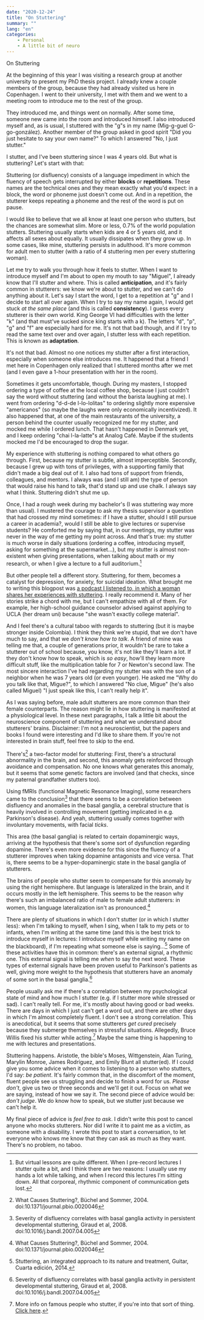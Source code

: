 ```yaml
---
date: "2020-12-24"
title: "On Stuttering"
summary: ""
lang: "en"
categories:
    - Personal
    - A little bit of neuro
---
```

<!-- # On Stuttering -->
<Heading aria-label="Jump to title" as="h1" hash="OnStuttering">On Stuttering</Heading>

At the beginning of this year I was visiting a research group at another university to present my PhD thesis project. I already knew a couple members of the group, because they had already visited us here in Copenhagen. I went to their university, I met with them and we went to a meeting room to introduce me to the rest of the group.

They introduced me, and things went on normally. After some time, someone new came into the room and introduced himself. I also introduced myself and, as is usual, I stuttered with the "g"s in my name (Mig-g-guel G-go-gonzález). Another member of the group asked in good spirit "Did you just hesitate to say your own name?" To which I answered "No, I just stutter."

I stutter, and I've been stuttering since I was 4 years old. But what is stuttering? Let's start with that:

Stuttering (or disfluency) consists of a language impediment in which the fluency of speech gets interrupted by either **blocks** or **repetitions**. These names are the technical ones and they mean exactly what you'd expect: in a block, the word or phoneme just doesn't come out. And in a repetition, the stutterer keeps repeating a phoneme and the rest of the word is put on pause.

I would like to believe that we all know at least one person who stutters, but the chances are somewhat slim. More or less, 0.7% of the world population stutters. Stuttering usually starts when kids are 4 or 5 years old, and it affects all sexes about equally. It usually dissipates when they grow up. In some cases, like mine, stuttering persists in adulthood. It's more common for adult men to stutter (with a ratio of 4 stuttering men per every stuttering woman).

Let me try to walk you through how it feels to stutter. When I want to introduce myself and I'm about to open my mouth to say "Miguel", I already know that I'll stutter and where. This is called **anticipation**, and it's fairly common in stutterers: we know we're about to stutter, and we can't do anything about it. Let's say I start the word, I get to a repetition at "g" and I decide to start all over again. When I try to say my name again, I would get stuck *at the same place* (and this is called **consistency**). I guess every stutterer is their own world. King George VI had difficulties with the letter "k" (and that must've sucked since king starts with a k). The letters "d", "p", "g" and "f" are especially hard for me. It's not that bad though, and if I try to read the same text over and over again, I stutter less with each repetition. This is known as **adaptation**.

It's not that bad. Almost no one notices my stutter after a first interaction, especially when someone else introduces me. It happened that a friend I met here in Copenhagen only realized that I stuttered months after we met (and I even gave a 1-hour presentation with her in the room).

Sometimes it gets uncomfortable, though. During my masters, I stopped ordering a type of coffee at the local coffee shop, because I just couldn't say the word without stuttering (and without the barista laughing at me). I went from ordering "d-d-de l-lo-lolitas" to ordering slightly more expensive "americanos" (so maybe the laughs were only economically incentivized). It also happened that, at one of the main restaurants of the university, a person behind the counter usually recognized me for my stutter, and mocked me while I ordered lunch. That hasn't happened in Denmark yet, and I keep ordering "chai l-la-latte"s at Analog Café. Maybe if the students mocked me I'd be encouraged to drop the sugar.

My experience with stuttering is nothing compared to what others go through. First, because my stutter is subtle, almost imperceptible. Secondly, because I grew up with tons of privileges, with a supporting family that didn't made a big deal out of it. I also had tons of support from friends, colleagues, and mentors. I always was (and I still am) the type of person that would raise his hand to talk, that'd stand up and use chalk. I always say what I think. Stuttering didn't shut me up.

Once, I had a rough week during my bachelor's (I was stuttering way more than usual). I mustered the courage to ask my thesis supervisor a question that had crossed my mind sometimes: if I have a stutter, should I still pursue a career in academia?, would I still be able to give lectures or supervise students? He comforted me by saying that, in our meetings, my stutter was never in the way of me getting my point across. And that's true: my stutter is much worse in daily situations (ordering a coffee, introducing myself, asking for something at the supermarket...), but my stutter is almost non-existent when giving presentations, when talking about math or my research, or when I give a lecture to a full auditorium.[^1]

But other people tell a different story. Stuttering, for them, becomes a catalyst for depression, for anxiety, for suicidal ideation. What brought me to writing this blogpost was [a podcast I listened to, in which a woman shares her experiences with stuttering](https://open.spotify.com/episode/2u2AOeftqHtJ0HgcrJuD3N?si=7BQIeda2RUmLWNHprxkkZA). I really recommend it. Many of her stories strike a chord with me, but I can't empathize with all of them. For example, her high-school guidance counselor advised against applying to UCLA (her dream uni) because "she wasn't exactly college material".

And I feel there's a cultural taboo with regards to stuttering (but it is maybe stronger inside Colombia). I think they think we're stupid, that we don't have much to say, and that we _don't know how to talk_. A friend of mine was telling me that, a couple of generations prior, it wouldn't be rare to take a stutterer out of school because, you know, it's not like they'll learn a lot. If they don't know how to speak, which is _so easy_, how'll they learn more difficult stuff, like the multiplication table for 7 or Newton's second law. The most sincere interaction I've had regarding my stutter was with the son of a neighbor when he was 7 years old (or even younger). He asked me "Why do you talk like that, Migue?", to which I answered "No clue, Migue" (he's also called Miguel) "I just speak like this, I can't really help it".

As I was saying before, male adult stutterers are more common than their female counterparts. The reason might lie in how stuttering is manifested at a physiological level. In these next paragraphs, I talk a little bit about the neuroscience component of stuttering and what we understand about stutterers' brains. Disclaimer: I'm not a neuroscientist, but the papers and books I found were interesting and I'd like to share them. If you're not interested in brain stuff, feel free to skip to the end.

There's[^2] a two-factor model for stuttering: First, there's a structural abnormality in the brain, and second, this anomaly gets reinforced through avoidance and compensation. No one knows what generates this anomaly, but it seems that some genetic factors are involved (and that checks, since my paternal grandfather stutters too).

Using fMRIs (functional Magnetic Resonance Imaging), some researchers came to the conclusion[^3] that there seems to be a correlation between disfluency and anomalies in the basal ganglia, a cerebral structure that is heavily involved in controlling movement (getting implicated in e.g. Parkinson's disease). And yeah, stuttering usually comes together with involuntary movements, with facial _ticks_.

This area (the basal ganglia) is related to certain dopaminergic ways, arriving at the hypothesis that there's some sort of dysfunction regarding dopamine. There's even more evidence for this since the fluency of a stutterer improves when taking dopamine antagonists and vice versa. That is, there seems to be a hyper-dopaminergic state in the basal ganglia of stutterers.

The brains of people who stutter seem to compensate for this anomaly by using the right hemisphere. But language is lateralized in the brain, and it occurs mostly in the left hemisphere. This seems to be the reason why there's such an imbalanced ratio of male to female adult stutterers: in women, this language lateralization isn't as pronounced.[^2]

There are plenty of situations in which I don't stutter (or in which I stutter less): when I'm talking to myself, when I sing, when I talk to my pets or to infants, when I'm writing at the same time (and this is the best trick to introduce myself in lectures: I introduce myself while writing my name on the blackboard), if I'm repeating what someone else is saying...[^4] Some of these activities have this in common: there's an external signal, a rhythmic one. This external signal is telling me _when_ to say the next word. These types of external signals have been proven useful to Parkinson's patients as well, giving more weight to the hypothesis that stutterers have an anomaly of some sort in the basal ganglia.[^3]

People usually ask me if there's a correlation between my psychological state of mind and how much I stutter (e.g. if I stutter more while stressed or sad). I can't really tell. For me, it's mostly about having good or bad weeks. There are days in which I just can't get a word out, and there are other days in which I'm almost completely fluent. I don't see a strong correlation. This is anecdotical, but it seems that some stutterers _get cured_ precisely because they submerge themselves in stressful situations. Allegedly, Bruce Willis fixed his stutter while acting.[^5] Maybe the same thing is happening to me with lectures and presentations.

Stuttering happens. Aristotle, the bible's Moses, Wittgenstein, Alan Turing, Marylin Monroe, James Rodríguez, and Emily Blunt all stutter(ed). If I could give you some advice when it comes to listening to a person who stutters, I'd say: _be patient_. It's fairly common that, in the discomfort of the moment, fluent people see us struggling and decide to finish a word for us. _Please don't_, give us two or three seconds and we'll get it out. Focus on what we are saying, instead of how we say it. The second piece of advice would be: _don't judge_. We do know how to speak, but we stutter just because we can't help it.

My final piece of advice is _feel free to ask_. I didn't write this post to cancel anyone who mocks stutterers. Nor did I write it to paint me as a victim, as someone with a disability. I wrote this post to start a conversation, to let everyone who knows me know that they can ask as much as they want. There's no problem, no taboo.

[^1]: But virtual lessons are quite different. When I pre-record lectures I stutter quite a bit, and I think there are two reasons: I usually use my hands a lot while talking, and when I record this lectures I'm sitting down. All that corporeal, rhythmic component of communication gets lost.  
[^3]: Severity of disfluency correlates with basal ganglia activity in persistent developmental stuttering, Giraud et al, 2008.  doi:10.1016/j.bandl.2007.04.005
[^2]: What Causes Stuttering?, Büchel and Sommer, 2004. doi:10.1371/journal.pbio.0020046
[^4]: Stuttering, an integrated approach to its nature and treatment, Guitar, Cuarta edición, 2014.
[^5]: More info on famous people who stutter, if you're into that sort of thing. [Click here](https://www.businessinsider.com/stuttering-celebrities-famous-people-2019-11?r=US&IR=T#actor-bruce-willis-had-a-childhood-stutter-that-made-him-take-up-to-three-minutes-to-say-a-single-sentence-he-said-he-was-bullied-for-it-in-a-speech-to-the-american-institute-he-said-its-easy-to-get-frustrated-with-a-child-who-stutters-but-believe-me-the-one-who-stutters-is-much-more-frustrated-be-patient-always-listen-offer-encouragement-give-positive-reinforcement-always-9).